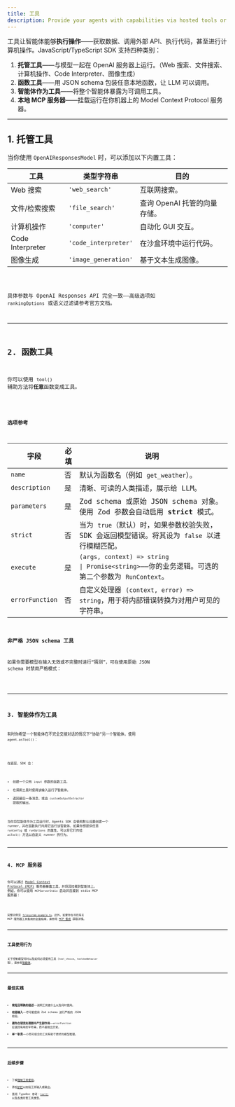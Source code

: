 ```yaml
---
title: 工具
description: Provide your agents with capabilities via hosted tools or custom function tools
---
```



工具让智能体能够**执行操作**——获取数据、调用外部 API、执行代码，甚至进行计算机操作。JavaScript/TypeScript SDK 支持四种类别：

1. **托管工具**——与模型一起在 OpenAI 服务器上运行。（Web 搜索、文件搜索、计算机操作、Code Interpreter、图像生成）
2. **函数工具**——用 JSON schema 包装任意本地函数，让 LLM 可以调用。
3. **智能体作为工具**——将整个智能体暴露为可调用工具。
4. **本地 MCP 服务器**——挂载运行在你机器上的 Model Context Protocol 服务器。

---

## 1. 托管工具

当你使用 `OpenAIResponsesModel` 时，可以添加以下内置工具：

| 工具             | 类型字符串           | 目的                         |
| ---------------- | -------------------- | ---------------------------- |
| Web 搜索         | `'web_search'`       | 互联网搜索。                 |
| 文件/检索搜索    | `'file_search'`      | 查询 OpenAI 托管的向量存储。 |
| 计算机操作       | `'computer'`         | 自动化 GUI 交互。            |
| Code Interpreter | `'code_interpreter'` | 在沙盒环境中运行代码。       |
| 图像生成         | `'image_generation'` | 基于文本生成图像。           |

<Code lang="typescript" code={toolsHostedToolsExample} title="托管工具" />

具体参数与 OpenAI Responses API 完全一致——高级选项如 `rankingOptions` 或语义过滤请参考官方文档。

---

## 2. 函数工具

你可以使用 `tool()` 辅助方法将**任意**函数变成工具。

<Code
  lang="typescript"
  code={toolsFunctionExample}
  title="带 Zod 参数的函数工具"
/>

### 选项参考

| 字段            | 必填 | 说明                                                                                                                                                                                          |
| --------------- | ---- | --------------------------------------------------------------------------------------------------------------------------------------------------------------------------------------------- |
| `name`          | 否   | 默认为函数名（例如 `get_weather`）。                                                                                                                                                          |
| `description`   | 是   | 清晰、可读的人类描述，展示给 LLM。                                                                                                                                                            |
| `parameters`    | 是   | Zod schema 或原始 JSON schema 对象。使用 Zod 参数会自动启用 **strict** 模式。                                                                                                                 |
| `strict`        | 否   | 当为 `true`（默认）时，如果参数校验失败，SDK 会返回模型错误。将其设为 `false` 以进行模糊匹配。                                                                                                |
| `execute`       | 是   | `(args, context) => string                                                                                               \| Promise<string>`——你的业务逻辑。可选的第二个参数为 `RunContext`。 |
| `errorFunction` | 否   | 自定义处理器 `(context, error) => string`，用于将内部错误转换为对用户可见的字符串。                                                                                                           |

### 非严格 JSON schema 工具

如果你需要模型在输入无效或不完整时进行“猜测”，可在使用原始 JSON schema 时禁用严格模式：

<Code
  lang="typescript"
  code={nonStrictSchemaTools}
  title="非严格 JSON schema 工具"
/>

---

## 3. 智能体作为工具

有时你希望一个智能体在不完全交接对话的情况下“协助”另一个智能体。使用 `agent.asTool()`：

<Code lang="typescript" code={agentsAsToolsExample} title="智能体作为工具" />

在底层，SDK 会：

- 创建一个只有 `input` 参数的函数工具。
- 在调用工具时使用该输入运行子智能体。
- 返回最后一条消息，或由 `customOutputExtractor` 提取的输出。

当你将智能体作为工具运行时，Agents SDK 会使用默认设置创建一个 runner，并在函数执行内用它运行该智能体。如果你想提供任意 `runConfig` 或 `runOptions` 的属性，可以将它们传给 `asTool()` 方法以自定义 runner 的行为。

---

## 4. MCP 服务器

你可以通过 [Model Context Protocol (MCP)](https://modelcontextprotocol.io/) 服务器暴露工具，并将其挂载到智能体上。
例如，你可以使用 `MCPServerStdio` 启动并连接到 stdio MCP 服务器：

<Code lang="typescript" code={mcpLocalServer} title="本地 MCP 服务器" />

完整示例见 [`filesystem-example.ts`](https://github.com/openai/openai-agents-js/tree/main/examples/mcp/filesystem-example.ts)。此外，如果你在寻找有关 MCP 服务器工具集成的全面指南，请参阅 [MCP 集成](/openai-agents-js/zh/guides/mcp) 获取详情。

---

## 工具使用行为

关于控制模型何时以及如何必须使用工具（`tool_choice`、`toolUseBehavior` 等），请参考[智能体](/openai-agents-js/zh/guides/agents#forcing-tool-use)。

---

## 最佳实践

- **简短且明确的描述**——说明工具做什么以及何时使用。
- **校验输入**——尽可能使用 Zod schema 进行严格的 JSON 校验。
- **避免在错误处理器中产生副作用**——`errorFunction` 应返回有用的字符串，而不是抛出异常。
- **单一职责**——小而可组合的工具有助于更好的模型推理。

---

## 后续步骤

- 了解[强制工具使用](/openai-agents-js/zh/guides/agents#forcing-tool-use)。
- 添加[护栏](/openai-agents-js/zh/guides/guardrails)以校验工具输入或输出。
- 查阅 TypeDoc 参考：[`tool()`](/openai-agents-js/openai/agents/functions/tool) 以及各类托管工具类型。
